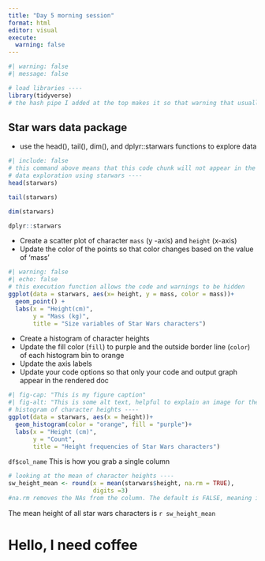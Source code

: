 ```yaml
---
title: "Day 5 morning session"
format: html
editor: visual
execute:
  warning: false
---
```


```r
#| warning: false
#| message: false 

# load libraries ----
library(tidyverse)
# the hash pipe I added at the top makes it so that warning that usually show up when you render the document won't be there 
```

## Star wars data package

-   use the head(), tail(), dim(), and dplyr::starwars functions to explore data

```r
#| include: false 
# this command above means that this code chunk will not appear in the rendered document 
# data exploration using starwars ----
head(starwars)

tail(starwars)

dim(starwars)

dplyr::starwars
```

-   Create a scatter plot of character `mass` (y -axis) and `height` (x-axis)
-   Update the color of the points so that color changes based on the value of 'mass'

```r
#| warning: false 
#| echo: false
# this execution function allows the code and warnings to be hidden 
ggplot(data = starwars, aes(x= height, y = mass, color = mass))+
  geom_point() +
  labs(x = "Height(cm)",
       y = "Mass (kg)",
       title = "Size variables of Star Wars characters")
```

-   Create a histogram of character heights
-   Update the fill color (`fill`) to purple and the outside border line (`color`) of each histogram bin to orange
-   Update the axis labels
-   Update your code options so that only your code and output graph appear in the rendered doc

```r
#| fig-cap: "This is my figure caption"
#| fig-alt: "This is some alt text, helpful to explain an image for the visually impaired"
# histogram of character heights ----
ggplot(data = starwars, aes(x = height))+
  geom_histogram(color = "orange", fill = "purple")+
  labs(x = "Height (cm)",
       y = "Count",
       title = "Height frequencies of Star Wars characters")
```

`df$col_name` This is how you grab a single column

```r
# looking at the mean of character heights ----
sw_height_mean <- round(x = mean(starwars$height, na.rm = TRUE),
                        digits =3)
#na.rm removes the NAs from the column. The default is FALSE, meaning it won't remove the NAs before taking the mean
```

The mean height of all star wars characters is `r sw_height_mean`

# Hello, I need coffee
